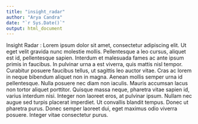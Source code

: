 ```yaml
---
title: "insight_radar"
author: "Arya Candra"
date: "`r Sys.Date()`"
output: html_document
---
```


Insight Radar : Lorem ipsum dolor sit amet, consectetur adipiscing elit. Ut eget velit gravida nunc molestie mollis. Pellentesque a leo cursus, aliquet est id, pellentesque sapien. Interdum et malesuada fames ac ante ipsum primis in faucibus. In pulvinar urna a est viverra, quis mattis nisl tempor. Curabitur posuere faucibus tellus, ut sagittis leo auctor vitae. Cras ac lorem in neque bibendum aliquet non in magna. Aenean mollis semper urna id pellentesque. Nulla posuere nec diam non iaculis. Mauris accumsan lacus non tortor aliquet porttitor. Quisque massa neque, pharetra vitae sapien id, varius interdum nisi. Integer non laoreet eros, at pulvinar ipsum. Nullam nec augue sed turpis placerat imperdiet. Ut convallis blandit tempus. Donec ut pharetra purus. Donec semper laoreet dui, eget maximus odio viverra posuere. Integer vitae consectetur purus.
